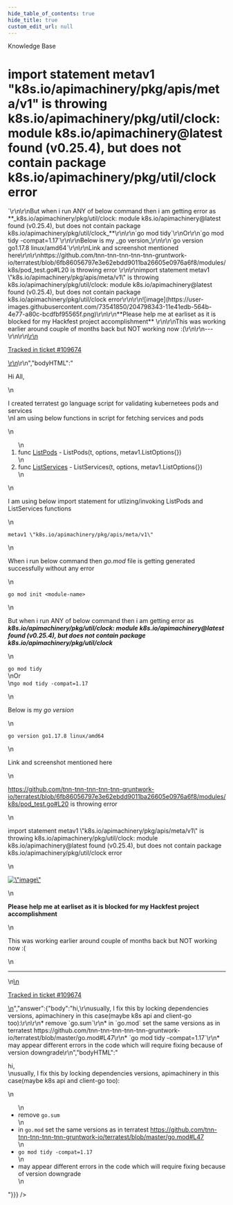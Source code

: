```yaml
---
hide_table_of_contents: true
hide_title: true
custom_edit_url: null
---
```



<head>
  <link rel="canonical" href="https://github.com/tnn-tnn-tnn-tnn-tnn-gruntwork-io/knowledge-base/discussions/602" />
</head>

<CenterLayout>
<span className="searchCategory">Knowledge Base</span>
<h1>import statement metav1 &quot;k8s.io/apimachinery/pkg/apis/meta/v1&quot; is throwing  k8s.io/apimachinery/pkg/util/clock: module k8s.io/apimachinery@latest found (v0.25.4), but does not contain package k8s.io/apimachinery/pkg/util/clock error</h1>
<GitHub discussion={{"id":"D_kwDOF8slf84ARmu0","number":602,"author":{"login":"pandu-bhojaraj-mf"},"title":"import statement metav1 \"k8s.io/apimachinery/pkg/apis/meta/v1\" is throwing  k8s.io/apimachinery/pkg/util/clock: module k8s.io/apimachinery@latest found (v0.25.4), but does not contain package k8s.io/apimachinery/pkg/util/clock error","body":"\r\nHi All,\r\n\r\nI created terratest go language script for validating kubernetees pods and services\r\nI am using below functions in script for fetching services and pods\r\n\r\n1. func [ListPods](https://github.com/tnn-tnn-tnn-tnn-tnn-gruntwork-io/terratest/blob/v0.41.3/modules/k8s/pod.go#L19) - ListPods(t, options, metav1.ListOptions{})\r\n2. func [ListServices](https://github.com/tnn-tnn-tnn-tnn-tnn-gruntwork-io/terratest/blob/v0.41.3/modules/k8s/service.go#L23) - ListServices(t, options, metav1.ListOptions{})\r\n\r\nI am using below import statement for utlizing/invoking ListPods and ListServices functions\r\n\r\n`metav1 \"k8s.io/apimachinery/pkg/apis/meta/v1\"`\r\n\r\nWhen i run below command  then _go.mod_ file is getting generated successfully without any error\r\n\r\n`go mod init <module-name>`\r\n\r\nBut when i run ANY of below command then i am getting error as **_k8s.io/apimachinery/pkg/util/clock: module k8s.io/apimachinery@latest found (v0.25.4), but does not contain package k8s.io/apimachinery/pkg/util/clock_**\r\n\r\n`go mod tidy`\r\nOr\r\n`go mod tidy -compat=1.17`\r\n\r\nBelow is my _go version_\r\n\r\n`go version go1.17.8 linux/amd64`\r\n\r\nLink and screenshot mentioned here\r\n\r\nhttps://github.com/tnn-tnn-tnn-tnn-tnn-gruntwork-io/terratest/blob/6fb86056797e3e62ebdd9011ba26605e0976a6f8/modules/k8s/pod_test.go#L20 is throwing error \r\n\r\nimport statement metav1 \"k8s.io/apimachinery/pkg/apis/meta/v1\" is throwing  k8s.io/apimachinery/pkg/util/clock: module k8s.io/apimachinery@latest found (v0.25.4), but does not contain package k8s.io/apimachinery/pkg/util/clock error\r\n\r\n![image](https://user-images.githubusercontent.com/73541850/204798343-11e41edb-564b-4e77-a80c-bcdfbf95565f.png)\r\n\r\n**Please help me at earliset as it is blocked for my Hackfest project accomplishment** \r\n\r\nThis was working earlier around couple of months back but NOT working now :(\r\n\r\n---\r\n\r\n<ins datetime=\"2022-11-30T12:58:00Z\">\r\n  <p><a href=\"https://support.gruntwork.io/hc/requests/109674\">Tracked in ticket #109674</a></p>\r\n</ins>\r\n","bodyHTML":"<p dir=\"auto\">Hi All,</p>\n<p dir=\"auto\">I created terratest go language script for validating kubernetees pods and services<br>\nI am using below functions in script for fetching services and pods</p>\n<ol dir=\"auto\">\n<li>func <a href=\"https://github.com/tnn-tnn-tnn-tnn-tnn-gruntwork-io/terratest/blob/v0.41.3/modules/k8s/pod.go#L19\">ListPods</a> - ListPods(t, options, metav1.ListOptions{})</li>\n<li>func <a href=\"https://github.com/tnn-tnn-tnn-tnn-tnn-gruntwork-io/terratest/blob/v0.41.3/modules/k8s/service.go#L23\">ListServices</a> - ListServices(t, options, metav1.ListOptions{})</li>\n</ol>\n<p dir=\"auto\">I am using below import statement for utlizing/invoking ListPods and ListServices functions</p>\n<p dir=\"auto\"><code class=\"notranslate\">metav1 \"k8s.io/apimachinery/pkg/apis/meta/v1\"</code></p>\n<p dir=\"auto\">When i run below command  then <em>go.mod</em> file is getting generated successfully without any error</p>\n<p dir=\"auto\"><code class=\"notranslate\">go mod init &lt;module-name&gt;</code></p>\n<p dir=\"auto\">But when i run ANY of below command then i am getting error as <strong><em>k8s.io/apimachinery/pkg/util/clock: module k8s.io/apimachinery@latest found (v0.25.4), but does not contain package k8s.io/apimachinery/pkg/util/clock</em></strong></p>\n<p dir=\"auto\"><code class=\"notranslate\">go mod tidy</code><br>\nOr<br>\n<code class=\"notranslate\">go mod tidy -compat=1.17</code></p>\n<p dir=\"auto\">Below is my <em>go version</em></p>\n<p dir=\"auto\"><code class=\"notranslate\">go version go1.17.8 linux/amd64</code></p>\n<p dir=\"auto\">Link and screenshot mentioned here</p>\n<p dir=\"auto\"><a href=\"https://github.com/tnn-tnn-tnn-tnn-tnn-gruntwork-io/terratest/blob/6fb86056797e3e62ebdd9011ba26605e0976a6f8/modules/k8s/pod_test.go#L20\">https://github.com/tnn-tnn-tnn-tnn-tnn-gruntwork-io/terratest/blob/6fb86056797e3e62ebdd9011ba26605e0976a6f8/modules/k8s/pod_test.go#L20</a> is throwing error</p>\n<p dir=\"auto\">import statement metav1 \"k8s.io/apimachinery/pkg/apis/meta/v1\" is throwing  k8s.io/apimachinery/pkg/util/clock: module k8s.io/apimachinery@latest found (v0.25.4), but does not contain package k8s.io/apimachinery/pkg/util/clock error</p>\n<p dir=\"auto\"><a target=\"_blank\" rel=\"noopener noreferrer nofollow\" href=\"https://user-images.githubusercontent.com/73541850/204798343-11e41edb-564b-4e77-a80c-bcdfbf95565f.png\"><img src=\"https://user-images.githubusercontent.com/73541850/204798343-11e41edb-564b-4e77-a80c-bcdfbf95565f.png\" alt=\"image\" style=\"max-width: 100%;\"></a></p>\n<p dir=\"auto\"><strong>Please help me at earliset as it is blocked for my Hackfest project accomplishment</strong></p>\n<p dir=\"auto\">This was working earlier around couple of months back but NOT working now :(</p>\n<hr>\n<ins datetime=\"2022-11-30T12:58:00Z\">\n  <p dir=\"auto\"><a href=\"https://support.gruntwork.io/hc/requests/109674\" rel=\"nofollow\">Tracked in ticket #109674</a></p>\n</ins>","answer":{"body":"hi,\r\nusually, I fix this by locking dependencies versions, apimachinery in this case(maybe k8s api and client-go too):\r\n\r\n* remove `go.sum`\r\n* in `go.mod` set the same versions as in terratest https://github.com/tnn-tnn-tnn-tnn-tnn-gruntwork-io/terratest/blob/master/go.mod#L47\r\n* `go mod tidy -compat=1.17`\r\n* may appear different errors in the code which will require fixing because of version downgrade\r\n","bodyHTML":"<p dir=\"auto\">hi,<br>\nusually, I fix this by locking dependencies versions, apimachinery in this case(maybe k8s api and client-go too):</p>\n<ul dir=\"auto\">\n<li>remove <code class=\"notranslate\">go.sum</code></li>\n<li>in <code class=\"notranslate\">go.mod</code> set the same versions as in terratest <a href=\"https://github.com/tnn-tnn-tnn-tnn-tnn-gruntwork-io/terratest/blob/master/go.mod#L47\">https://github.com/tnn-tnn-tnn-tnn-tnn-gruntwork-io/terratest/blob/master/go.mod#L47</a></li>\n<li><code class=\"notranslate\">go mod tidy -compat=1.17</code></li>\n<li>may appear different errors in the code which will require fixing because of version downgrade</li>\n</ul>"}}} />

</CenterLayout>
  

<!-- ##DOCS-SOURCER-START
{
  "sourcePlugin": "github-discussions",
  "hash": "de37d800c21dbf8d45d34e9b6cbf92d5"
}
##DOCS-SOURCER-END -->
